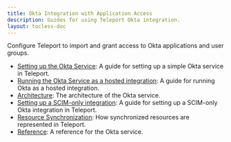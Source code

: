 ```yaml
---
title: Okta Integration with Application Access
description: Guides for using Teleport Okta integration.
layout: tocless-doc
---
```


Configure Teleport to import and grant access to Okta applications and user groups.

- [Setting up the Okta Service](./okta/guide.mdx): A guide for setting up a simple Okta service in Teleport.
- [Running the Okta Service as a hosted integration](./okta/hosted-guide.mdx): A guide for running Okta as a hosted integration.
- [Architecture](./okta/architecture.mdx): The architecture of the Okta service.
- [Setting up a SCIM-only integration](./okta/scim-only.mdx): A guide for setting up a SCIM-only Okta integration in Teleport.
- [Resource Synchronization](./okta/sync-scim.mdx): How synchronized resources are represented in Teleport.
- [Reference](../../reference/agent-services/okta.mdx): A reference for the Okta service.

